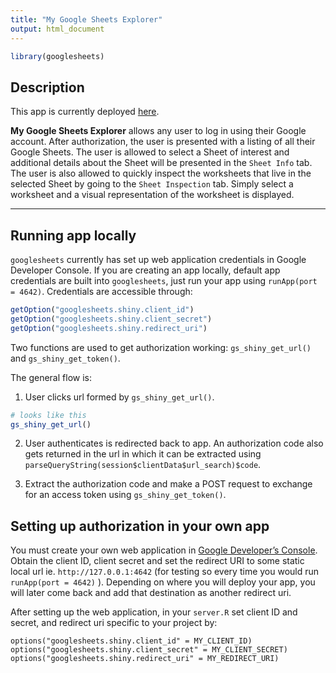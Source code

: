 ```yaml
---
title: "My Google Sheets Explorer"
output: html_document
---
```


```r
library(googlesheets)
```

## Description

This app is currently deployed [here](https://jozhao.shinyapps.io/gs-explorer/). 

**My Google Sheets Explorer** allows any user to log in using their Google account. After authorization, the user is presented with a listing of all their Google Sheets. The user is allowed to select a Sheet of interest and additional details about the Sheet will be presented in the `Sheet Info` tab. The user is also allowed to quickly inspect the worksheets that live in the selected Sheet by going to the `Sheet Inspection` tab. Simply select a worksheet and a visual representation of the worksheet is displayed.

---

## Running app locally 

`googlesheets` currently has set up web application credentials in Google Developer Console. If you are creating an app locally, default app credentials are built into `googlesheets`, just run your app using `runApp(port = 4642)`. Credentials are accessible through:

```r
getOption("googlesheets.shiny.client_id")
getOption("googlesheets.shiny.client_secret")
getOption("googlesheets.shiny.redirect_uri")
```

Two functions are used to get authorization working: `gs_shiny_get_url()` and `gs_shiny_get_token()`.

The general flow is:

1. User clicks url formed by `gs_shiny_get_url()`.  
```r
# looks like this
gs_shiny_get_url()
```
2. User authenticates is redirected back to app. An authorization code also gets returned in the url in which it can be extracted using `parseQueryString(session$clientData$url_search)$code`. 

3. Extract the authorization code and make a POST request to exchange for an access token using `gs_shiny_get_token()`. 

## Setting up authorization in your own app

You must create your own web application in [Google Developer's Console](https://console.developers.google.com/). Obtain the client ID, client secret and set the redirect URI to some static local url ie. `http://127.0.0.1:4642` (for testing so every time you would run `runApp(port = 4642)` ). Depending on where you will deploy your app, you will later come back and add that destination as another redirect uri. 

After setting up the web application, in your `server.R` set client ID and secret, and redirect uri specific to your project by:

```
options("googlesheets.shiny.client_id" = MY_CLIENT_ID)
options("googlesheets.shiny.client_secret" = MY_CLIENT_SECRET)
options("googlesheets.shiny.redirect_uri" = MY_REDIRECT_URI)
```



